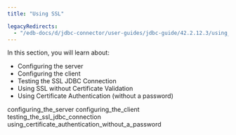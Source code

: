 ```yaml
---
title: "Using SSL"

legacyRedirects:
  - "/edb-docs/d/jdbc-connector/user-guides/jdbc-guide/42.2.12.3/using_ssl.html"
---
```


<div id="using_ssl" class="registered_link"></div>

In this section, you will learn about:

-   Configuring the server
-   Configuring the client
-   Testing the SSL JDBC Connection
-   Using SSL without Certificate Validation
-   Using Certificate Authentication (without a password)

<div class="toctree" maxdepth="3">

configuring_the_server configuring_the_client testing_the_ssl_jdbc_connection using_certificate_authentication_without_a_password

</div>

